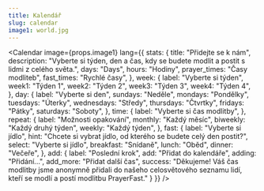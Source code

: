 ```yaml
---
title: Kalendář
slug: calendar
image1: world.jpg
---
```

<Calendar
  image={props.image1}
  lang={{
    stats: {
      title: "Přidejte se k nám",
      description: "Vyberte si týden, den a čas, kdy se budete modlit a postit s lidmi z celého světa.",
      days: "Days",
      hours: "Hodiny",
      prayer_times: "Časy modliteb",
      fast_times: "Rychlé časy",
    },
    week: {
      label: "Vyberte si týden",
      week1: "Týden 1",
      week2: "Týden 2",
      week3: "Týden 3",
      week4: "Týden 4",
    },
    day: {
      label: "Vyberte si den",
      sundays: "Neděle",
      mondays: "Pondělky",
      tuesdays: "Úterky",
      wednesdays: "Středy",
      thursdays: "Čtvrtky",
      fridays: "Pátky",
      saturdays: "Soboty",
    },
    time: {
      label: "Vyberte si čas modlitby",
    },
    repeat: {
      label: "Možnosti opakování",
      monthly: "Každý měsíc",
      biweekly: "Každý druhý týden",
      weekly: "Každý týden",
    },
    fast: {
      label: "Vyberte si jídlo",
      hint: "Chcete si vybrat jídlo, od kterého se budete celý den postit?",
      select: "Vyberte si jídlo",
      breakfast: "Snídaně",
      lunch: "Oběd",
      dinner: "Večeře",
    },
    add: {
      label: "Poslední krok",
      add: "Přidat do kalendáře",
      adding: "Přidání...",
      add_more: "Přidat další čas",
      success: "Děkujeme! Váš čas modlitby jsme anonymně přidali do našeho celosvětového seznamu lidí, kteří se modlí a postí modlitbu PrayerFast."
    }
  }}
/>
